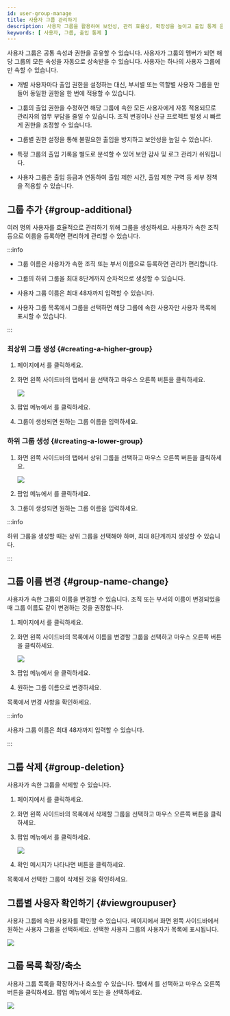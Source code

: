 ```yaml
---
id: user-group-manage
title: 사용자 그룹 관리하기
description: 사용자 그룹을 활용하여 보안성, 관리 효율성, 확장성을 높이고 출입 통제 운영을 최적화하세요.
keywords: [ 사용자, 그룹, 출입 통제 ]
---
```


사용자 그룹은 공통 속성과 권한을 공유할 수 있습니다. 사용자가 그룹의 멤버가 되면 해당 그룹의 모든 속성을 자동으로 상속받을 수 있습니다. 사용자는 하나의 사용자 그룹에만 속할 수 있습니다.

* 개별 사용자마다 출입 권한을 설정하는 대신, 부서별 또는 역할별 사용자 그룹을 만들어 동일한 권한을 한 번에 적용할 수 있습니다.

* 그룹의 출입 권한을 수정하면 해당 그룹에 속한 모든 사용자에게 자동 적용되므로 관리자의 업무 부담을 줄일 수 있습니다. 조직 변경이나 신규 프로젝트 발생 시 빠르게 권한을 조정할 수 있습니다.

* 그룹별 권한 설정을 통해 불필요한 출입을 방지하고 보안성을 높일 수 있습니다.

* 특정 그룹의 출입 기록을 별도로 분석할 수 있어 보안 감사 및 로그 관리가 쉬워집니다.

* 사용자 그룹은 출입 등급과 연동하여 출입 제한 시간, 출입 제한 구역 등 세부 정책을 적용할 수 있습니다.


## 그룹 추가 {#group-additional}

여러 명의 사용자를 효율적으로 관리하기 위해 그룹을 생성하세요. 사용자가 속한 조직 등으로 이름을 등록하면 편리하게 관리할 수 있습니다.

:::info

* 그룹 이름은 사용자가 속한 조직 또는 부서 이름으로 등록하면 관리가 편리합니다.

* 그룹의 하위 그룹을 최대 8단계까지 순차적으로 생성할 수 있습니다.

* 사용자 그룹 이름은 최대 48자까지 입력할 수 있습니다.

* 사용자 그룹 목록에서 그룹을 선택하면 해당 그룹에 속한 사용자만 사용자 목록에 표시할 수 있습니다.

:::

### 최상위 그룹 생성 {#creating-a-higher-group}

1. <Cmd sid='shell.header.launcher' /> 페이지에서 <Cmd sid='shell.header.user' />를 클릭하세요.

1. 화면 왼쪽 사이드바의 <Cmd sid='team.tree.userGroup' /> 탭에서 <Cmd sid='team.user.tree.userGroupRootName' />을 선택하고 마우스 오른쪽 버튼을 클릭하세요.

    <Image src='/img/biostarx-user-group-add.png' />

1. 팝업 메뉴에서 <Cmd sid='arena.tree.contextMenu.addNewGroup' />를 클릭하세요.

1. 그룹이 생성되면 원하는 그룹 이름을 입력하세요.

### 하위 그룹 생성 {#creating-a-lower-group}

1. 화면 왼쪽 사이드바의 <Cmd sid='team.tree.userGroup' /> 탭에서 상위 그룹을 선택하고 마우스 오른쪽 버튼을 클릭하세요.

    <Image src='/img/biostarx-user-sub-group-add.png' />

1. 팝업 메뉴에서 <Cmd sid='arena.tree.contextMenu.addNewGroup' />를 클릭하세요.

1. 그룹이 생성되면 원하는 그룹 이름을 입력하세요.

:::info

하위 그룹을 생성할 때는 상위 그룹을 선택해야 하며, 최대 8단계까지 생성할 수 있습니다.

:::


## 그룹 이름 변경 {#group-name-change}

사용자가 속한 그룹의 이름을 변경할 수 있습니다. 조직 또는 부서의 이름이 변경되었을 때 그룹 이름도 같이 변경하는 것을 권장합니다.

1. <Cmd sid='shell.header.launcher' /> 페이지에서 <Cmd sid='shell.header.user' />를 클릭하세요.

1. 화면 왼쪽 사이드바의 <Cmd sid='team.tree.userGroup' /> 목록에서 이름을 변경할 그룹을 선택하고 마우스 오른쪽 버튼을 클릭하세요.

    <Image src='/img/biostarx-user-group-rename.png' />

1. 팝업 메뉴에서 <Cmd sid='arena.tree.contextMenu.renameGroup' />을 클릭하세요.

1. 원하는 그룹 이름으로 변경하세요.

<Cmd sid='team.tree.userGroup' /> 목록에서 변경 사항을 확인하세요.

:::info

사용자 그룹 이름은 최대 48자까지 입력할 수 있습니다.

:::


## 그룹 삭제 {#group-deletion}

사용자가 속한 그룹을 삭제할 수 있습니다.

1. <Cmd sid='shell.header.launcher' /> 페이지에서 <Cmd sid='shell.header.user' />를 클릭하세요.

1. 화면 왼쪽 사이드바의 <Cmd sid='team.tree.userGroup' /> 목록에서 삭제할 그룹을 선택하고 마우스 오른쪽 버튼을 클릭하세요.

1. 팝업 메뉴에서 <Cmd sid='arena.tree.contextMenu.deleteGroup' />를 클릭하세요.

    <Image src='/img/biostarx-user-group-remove.png' />

1. 확인 메시지가 나타나면 <Cmd sid='team.user.tree.dialog.delete.yes' /> 버튼을 클릭하세요.

<Cmd sid='team.tree.userGroup' /> 목록에서 선택한 그룹이 삭제된 것을 확인하세요.


## 그룹별 사용자 확인하기 {#viewgroupuser}

사용자 그룹에 속한 사용자를 확인할 수 있습니다. <Cmd sid='shell.header.user' /> 페이지에서 화면 왼쪽 사이드바에서 원하는 사용자 그룹을 선택하세요. 선택한 사용자 그룹의 사용자가 목록에 표시됩니다.

<Image src='/img/biostarx-user-group-select-group-user.png' />


## 그룹 목록 확장/축소

사용자 그룹 목록을 확장하거나 축소할 수 있습니다. <Cmd sid='team.tree.userGroup' /> 탭에서 <Cmd sid='team.user.tree.userGroupRootName' />를 선택하고 마우스 오른쪽 버튼을 클릭하세요. 팝업 메뉴에서 <Cmd sid='team.expandAll' /> 또는 <Cmd sid='team.collapseAll' />을 선택하세요. 

<Image src='/img/biostarx-user-group-expand-collapse.png' />